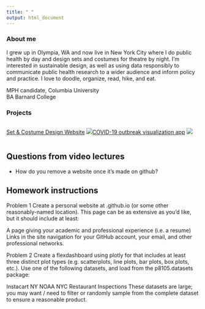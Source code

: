 ```yaml
---
title: " "
output: html_document
---
```


### About me 
I grew up in Olympia, WA and now live in New York City where I do public health by day and design sets and costumes for theatre by night. I'm interested in sustainable design, as well as using data responsibly to communicate public health research to a wider audience and inform policy and practice. I love to doodle, organize, read, hike, and eat.

MPH candidate, Columbia University  
BA Barnard College

### Projects

:::::: {style="display: flex;"}

::: {}
[Set & Costume Design Website](https://isabelsnelson.wixsite.com/design)
![](Set Design3.png)

:::

::: {}


:::

::: {}
[COVID-19 outbreak visualization app](https://isabelsnelson.shinyapps.io/Covid-19_Tracking/?_ga=2.115800385.63367316.1592790986-1470516770.1589839160)
![](Covid.png) 

:::

::::::

## Questions from video lectures
- How do you remove a website once it's made on github? 

## Homework instructions
Problem 1
Create a personal website at <YOUR_GH_NAME>.github.io (or some other reasonably-named location). This page can be as extensive as you’d like, but it should include at least:

A page giving your academic and professional experience (i.e. a resume)
Links in the site navigation for your GitHub account, your email, and other professional networks.  

Problem 2
Create a flexdashboard using plotly for that includes at least three distinct plot types (e.g. scatterplots, line plots, bar plots, box plots, etc.). Use one of the following datasets, and load from the p8105.datasets package:

Instacart
NY NOAA
NYC Restaurant Inspections
These datasets are large; you may want / need to filter or randomly sample from the complete dataset to ensure a reasonable product.

